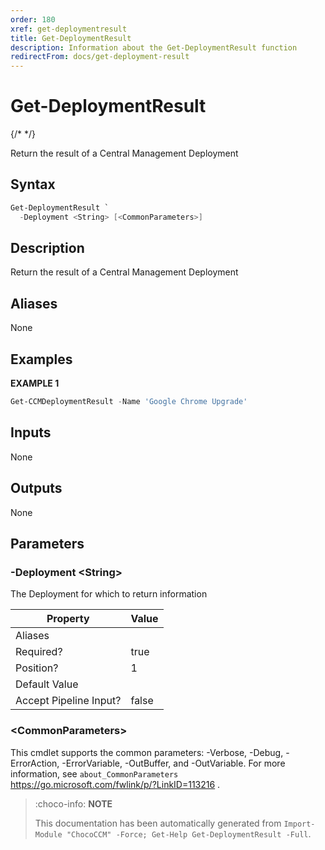 ```yaml
---
order: 180
xref: get-deploymentresult
title: Get-DeploymentResult
description: Information about the Get-DeploymentResult function
redirectFrom: docs/get-deployment-result
---
```


# Get-DeploymentResult

{/* <!-- This documentation is automatically generated from /Get-DeploymentResult.ps1 using GenerateDocs.ps1. Contributions are welcome at the original location(s). --> */}

Return the result of a Central Management Deployment

## Syntax

~~~powershell
Get-DeploymentResult `
  -Deployment <String> [<CommonParameters>]
~~~

## Description

Return the result of a Central Management Deployment


## Aliases

None

## Examples

 **EXAMPLE 1**

~~~powershell
Get-CCMDeploymentResult -Name 'Google Chrome Upgrade'

~~~

## Inputs

None

## Outputs

None

## Parameters

###  -Deployment &lt;String&gt;
The Deployment for which to return information

Property               | Value
---------------------- | -----
Aliases                |
Required?              | true
Position?              | 1
Default Value          |
Accept Pipeline Input? | false

### &lt;CommonParameters&gt;

This cmdlet supports the common parameters: -Verbose, -Debug, -ErrorAction, -ErrorVariable, -OutBuffer, and -OutVariable. For more information, see `about_CommonParameters` https://go.microsoft.com/fwlink/p/?LinkID=113216 .



<Xref title="Function Reference" value="chococcm-functions" />

> :choco-info: **NOTE**
> 
> This documentation has been automatically generated from `Import-Module "ChocoCCM" -Force; Get-Help Get-DeploymentResult -Full`.
